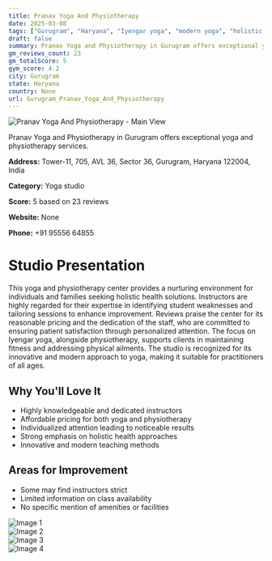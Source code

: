 ```yaml
---
title: Pranav Yoga And Physiotherapy
date: 2025-03-08
tags: ["Gurugram", "Haryana", "Iyengar yoga", "modern yoga", "holistic health", "family-friendly", "Gurugram"]  
draft: false
summary: Pranav Yoga and Physiotherapy in Gurugram offers exceptional yoga and physiotherapy services.
gm_reviews_count: 23
gm_totalScore: 5
gym_score: 4.2
city: Gurugram
state: Haryana
country: None
url: Gurugram_Pranav_Yoga_And_Physiotherapy
---
```


<div className="aspect-[16/9] relative my-8">
  <img 
    src="https://lh5.googleusercontent.com/p/AF1QipMhcVEadtSoHpzx6poS-CBjswkz7ZRLGdvzKVLd=w1920-h1080-k-no"
    alt="Pranav Yoga And Physiotherapy - Main View"
    className="object-cover absolute inset-0 w-full h-full rounded-lg"
  />
</div>

Pranav Yoga and Physiotherapy in Gurugram offers exceptional yoga and physiotherapy services.

**Address:** Tower-11, 705, AVL 36, Sector 36, Gurugram, Haryana 122004, India

**Category:** Yoga studio

**Score:** 5 based on 23 reviews

**Website:** None

**Phone:** +91 95556 64855

# Studio Presentation

This yoga and physiotherapy center provides a nurturing environment for individuals and families seeking holistic health solutions. Instructors are highly regarded for their expertise in identifying student weaknesses and tailoring sessions to enhance improvement. Reviews praise the center for its reasonable pricing and the dedication of the staff, who are committed to ensuring patient satisfaction through personalized attention. The focus on Iyengar yoga, alongside physiotherapy, supports clients in maintaining fitness and addressing physical ailments. The studio is recognized for its innovative and modern approach to yoga, making it suitable for practitioners of all ages.



## Why You'll Love It

- Highly knowledgeable and dedicated instructors
- Affordable pricing for both yoga and physiotherapy
- Individualized attention leading to noticeable results
- Strong emphasis on holistic health approaches
- Innovative and modern teaching methods

## Areas for Improvement

- Some may find instructors strict
- Limited information on class availability
- No specific mention of amenities or facilities

<div className="grid grid-cols-1 xl:grid-cols-2 gap-4 my-8">
<div className="aspect-[4/3] relative"><img src="https://lh3.googleusercontent.com/p/AF1QipPq7eURhoHFx6A2CLYcbjWG7dc5mT6kl_zneUPv=w1920-h1080-k-no" alt="Image 1" className="object-cover absolute inset-0 w-full h-full rounded-lg" /></div>
<div className="aspect-[4/3] relative"><img src="https://lh5.googleusercontent.com/p/AF1QipPyTBD90mrlL3LBTrtBurKsq9IBtO-4H_0arQE0=w1920-h1080-k-no" alt="Image 2" className="object-cover absolute inset-0 w-full h-full rounded-lg" /></div>
<div className="aspect-[4/3] relative"><img src="https://lh5.googleusercontent.com/p/AF1QipNKvARxHA6oWhsVJTxR0iawUy3HJSAvK26ZNd-I=w1920-h1080-k-no" alt="Image 3" className="object-cover absolute inset-0 w-full h-full rounded-lg" /></div>
<div className="aspect-[4/3] relative"><img src="https://lh5.googleusercontent.com/p/AF1QipPjVv8j0rTbFIUCxMb2c8bzEpbG1WOw8unPiRh5=w1920-h1080-k-no" alt="Image 4" className="object-cover absolute inset-0 w-full h-full rounded-lg" /></div>
</div>